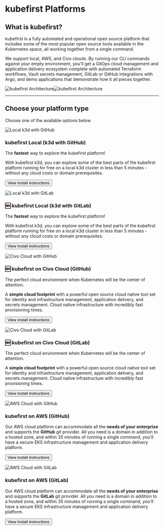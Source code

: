 # kubefirst Platforms

## What is kubefirst?

kubefirst is a fully automated and operational open source platform that includes some of the most popular open source tools available in the Kubernetes space, all working together from a single command.

We support local, AWS, and Civo clouds. By running our CLI commands against your empty environment, you'll get a GitOps cloud management and application delivery ecosystem complete with automated Terraform workflows, Vault secrets management, GitLab or GitHub integrations with Argo, and demo applications that demonstrate how it all pieces together.

![kubefirst Architecture](../img/common/kubefirst/architecture-light.png#light-mode)![kubefirst Architecture](../img/common/kubefirst/architecture-dark.png#dark-mode)

---

## Choose your platform type

Choose one of the available options below

<div className="row">
    <div className="col col--6 margin-bottom--lg">
        <div className="card">
            <div className="card__image">
            <img
               src={require("/static/img/local_github.jpg").default}
               alt="Local k3d with GitHub"
               title="Local k3d with GitHub" />
            </div>
            <div className="card__body">
            <h3>kubefirst Local (k3d with GitHub)</h3>
            <p>
               The <strong>fastest</strong> way to explore the kubefirst platform!
            </p>
            <p>
               With kubefirst k3d, you can explore some of the best parts of the kubefirst platform running for free on a local k3d cluster in less than 5 minutes - without any cloud costs or domain prerequisites.
            </p>
            </div>
            <div className="card__footer">
                <form>
                    <button className="button button--secondary button--block" formAction="kubefirst/local/github/install">View install instructions</button>
                </form>
            </div>
        </div>
    </div>
    <div className="col col--6 margin-bottom--lg">
        <div className="card">
            <div className="card__image">
            <img
               src={require("/static/img/local_gitlab.jpg").default}
               alt="Local k3d with GitLab"
               title="Local k3d with GitLab" />
            </div>
            <div className="card__body">
            <h3>🆕 kubefirst Local (k3d with GitLab)</h3>
            <p>
               The <strong>fastest</strong> way to explore the kubefirst platform!
            </p>
            <p>
               With kubefirst k3d, you can explore some of the best parts of the kubefirst platform running for free on a local k3d cluster in less than 5 minutes - without any cloud costs or domain prerequisites.
            </p>
            </div>
            <div className="card__footer">
                <form>
                    <button className="button button--secondary button--block" formAction="kubefirst/local/gitlab/install">View install instructions</button>
                </form>
            </div>
        </div>
    </div>
</div>
<div className="row">
    <div className="col col--6 margin-bottom--lg">
        <div className="card">
            <div className="card__image">
            <img
               src={require("/static/img/civo_github.jpg").default}
               alt="Civo Cloud with GitHub"
               title="Civo Cloud with GitHub" />
            </div>
            <div className="card__body">
                <h3>🆕 kubefirst on Civo Cloud (GitHub)</h3>
                <p>The perfect cloud environment when Kubernetes will be the center of attention.</p>
                <p>A <strong>simple cloud footprint</strong> with a powerful open source cloud native tool set for identity and infrastructure management, application delivery, and secrets management. Cloud native infrastructure with incredibly fast provisioning times.</p>
            </div>
            <div className="card__footer">
                <form>
                    <button className="button button--secondary button--block" formAction="kubefirst/civo/github/install">View install instructions</button>
                </form>
            </div>
        </div>
    </div>
    <div className="col col--6 margin-bottom--lg">
        <div className="card">
            <div className="card__image">
            <img
               src={require("/static/img/civo_gitlab.jpg").default}
               alt="Civo Cloud with GitLab"
               title="Civo Cloud with GitLab" />
            </div>
            <div className="card__body">
                <h3>🆕 kubefirst on Civo Cloud (GitLab)</h3>
                <p>The perfect cloud environment when Kubernetes will be the center of attention.</p>
                <p>A <strong>simple cloud footprint</strong> with a powerful open source cloud native tool set for identity and infrastructure management, application delivery, and secrets management. Cloud native infrastructure with incredibly fast provisioning times.</p>
            </div>
            <div className="card__footer">
                <form>
                    <button className="button button--secondary button--block" formAction="kubefirst/civo/gitlab/install">View install instructions</button>
                </form>
            </div>
        </div>
    </div>
</div>
<div className="row">
    <div className="col col--6 margin-bottom--lg">
        <div className="card">
            <div className="card__image">
            <img
               src={require("/static/img/aws_github.jpg").default}
               alt="AWS Cloud with GitHub"
               title="AWS Cloud with GitHub" />
            </div>
            <div className="card__body">
            <h3> kubefirst on AWS (GitHub)</h3>
            <p>
               Our AWS cloud platform can accommodate all the <strong>needs of your enterprise</strong> and supports the <strong>GitHub</strong> git provider. All you need is a domain in addition to a hosted zone, and within 35 minutes of running a single command, you'll have a secure EKS infrastructure management and application delivery platform.
            </p>
            </div>
            <div className="card__footer">
                <form>
                    <button className="button button--secondary button--block" formAction="kubefirst/aws/github/install">View install instructions</button>
                </form>
            </div>
        </div>
    </div>
    <div className="col col--6 margin-bottom--lg">
        <div className="card">
            <div className="card__image">
            <img
               src={require("/static/img/aws_gitlab.jpg").default}
               alt="AWS Cloud with GitLab"
               title="AWS Cloud with GitLab" />
            </div>
            <div className="card__body">
            <h3> kubefirst on AWS (GitLab)</h3>
            <p>
               Our AWS cloud platform can accommodate all the <strong>needs of your enterprise</strong> and supports the <strong>GitLab</strong> git provider. All you need is a domain in addition to a hosted zone, and within 35 minutes of running a single command, you'll have a secure EKS infrastructure management and application delivery platform.
            </p>
            </div>
            <div className="card__footer">
                <form>
                    <button className="button button--secondary button--block" formAction="kubefirst/aws/gitlab/install">View install instructions</button>
                </form>
            </div>
        </div>
    </div>
</div>
